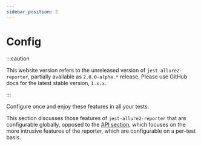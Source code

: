 ```yaml
---
sidebar_position: 2
---
```



# Config

:::caution

This website version refers to the unreleased version of `jest-allure2-reporter`, partially available as `2.0.0-alpha.*` release.
Please use GitHub docs for the latest stable version, `1.x.x`.

:::

Configure once and enjoy these features in all your tests.

This section discusses those features of `jest-allure2-reporter` that are configurable
globally, opposed to the [API section][API], which focuses on the more intrusive features
of the reporter, which are configurable on a per-test basis.

<DocCardList />

[API]: ../api/index.mdx
